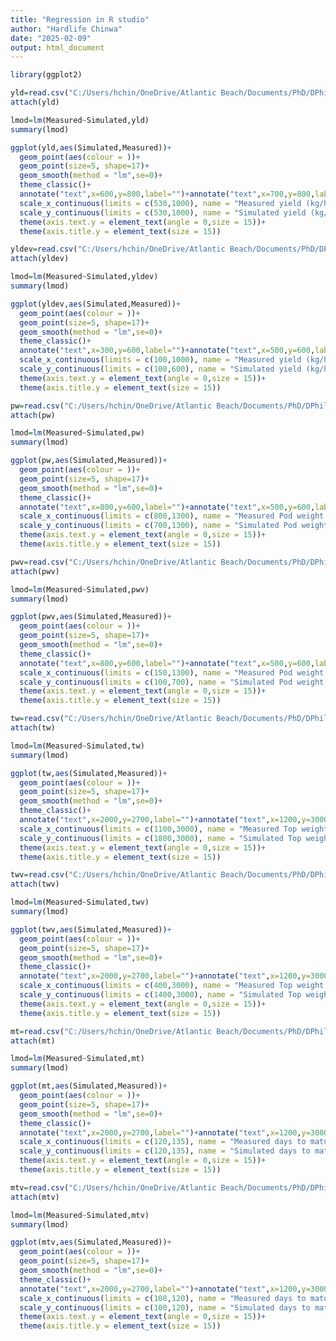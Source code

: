 ```yaml
---
title: "Regression in R studio"
author: "Hardlife Chinwa"
date: "2025-02-09"
output: html_document
---
```


```r
library(ggplot2)
```

```r
yld=read.csv("C:/Users/hchin/OneDrive/Atlantic Beach/Documents/PhD/DPhil/Yield_Gap_analysis/Yield_Gaps/Glasshouse/yield.csv")
attach(yld)
```

```r
lmod=lm(Measured~Simulated,yld)
summary(lmod)
```

```r
ggplot(yld,aes(Simulated,Measured))+
  geom_point(aes(colour = ))+
  geom_point(size=5, shape=17)+
  geom_smooth(method = "lm",se=0)+
  theme_classic()+
  annotate("text",x=600,y=800,label="")+annotate("text",x=700,y=800,label="")+
  scale_x_continuous(limits = c(530,1000), name = "Measured yield (kg/ha)") +
  scale_y_continuous(limits = c(530,1000), name = "Simulated yield (kg/ha)")+theme(axis.text.x = element_text(angle = 90,size = 15))+theme(axis.title.x = element_text(size = 15))+
  theme(axis.text.y = element_text(angle = 0,size = 15))+
  theme(axis.title.y = element_text(size = 15))
```

```r
yldev=read.csv("C:/Users/hchin/OneDrive/Atlantic Beach/Documents/PhD/DPhil/Yield_Gap_analysis/Yield_Gaps/Glasshouse/yield eval.csv")
attach(yldev)
```

```r
lmod=lm(Measured~Simulated,yldev) 
summary(lmod)
```

```r
ggplot(yldev,aes(Simulated,Measured))+
  geom_point(aes(colour = ))+
  geom_point(size=5, shape=17)+
  geom_smooth(method = "lm",se=0)+
  theme_classic()+
  annotate("text",x=300,y=600,label="")+annotate("text",x=500,y=600,label="")+
  scale_x_continuous(limits = c(100,1000), name = "Measured yield (kg/ha)") +
  scale_y_continuous(limits = c(100,600), name = "Simulated yield (kg/ha)")+theme(axis.text.x = element_text(angle = 90,size = 15))+theme(axis.title.x = element_text(size = 15))+
  theme(axis.text.y = element_text(angle = 0,size = 15))+
  theme(axis.title.y = element_text(size = 15))
```
```r
pw=read.csv("C:/Users/hchin/OneDrive/Atlantic Beach/Documents/PhD/DPhil/Yield_Gap_analysis/Yield_Gaps/Glasshouse/Pod weight.csv", header = TRUE)
attach(pw)
```

```r
lmod=lm(Measured~Simulated,pw) 
summary(lmod)
```

```r
ggplot(pw,aes(Simulated,Measured))+
  geom_point(aes(colour = ))+
  geom_point(size=5, shape=17)+
  geom_smooth(method = "lm",se=0)+
  theme_classic()+
  annotate("text",x=800,y=600,label="")+annotate("text",x=500,y=600,label="")+
  scale_x_continuous(limits = c(800,1300), name = "Measured Pod weight (kg/ha)") +
  scale_y_continuous(limits = c(700,1300), name = "Simulated Pod weight (kg/ha)")+theme(axis.text.x = element_text(angle = 90,size = 15))+theme(axis.title.x = element_text(size = 15))+
  theme(axis.text.y = element_text(angle = 0,size = 15))+
  theme(axis.title.y = element_text(size = 15))
```

```r
pwv=read.csv("C:/Users/hchin/OneDrive/Atlantic Beach/Documents/PhD/DPhil/Yield_Gap_analysis/Yield_Gaps/Glasshouse/Pod weight_eval.csv", header = TRUE)
attach(pwv)
```

```r
lmod=lm(Measured~Simulated,pwv) 
summary(lmod)
```

```r
ggplot(pwv,aes(Simulated,Measured))+
  geom_point(aes(colour = ))+
  geom_point(size=5, shape=17)+
  geom_smooth(method = "lm",se=0)+
  theme_classic()+
  annotate("text",x=800,y=600,label="")+annotate("text",x=500,y=600,label="")+
  scale_x_continuous(limits = c(150,1300), name = "Measured Pod weight (kg/ha)") +
  scale_y_continuous(limits = c(100,700), name = "Simulated Pod weight (kg/ha)")+theme(axis.text.x = element_text(angle = 90,size = 15))+theme(axis.title.x = element_text(size = 15))+
  theme(axis.text.y = element_text(angle = 0,size = 15))+
  theme(axis.title.y = element_text(size = 15))
```

```r
tw=read.csv("C:/Users/hchin/OneDrive/Atlantic Beach/Documents/PhD/DPhil/Yield_Gap_analysis/Yield_Gaps/Glasshouse/top_weight.csv", header = TRUE)
attach(tw)
```

```r
lmod=lm(Measured~Simulated,tw) 
summary(lmod)
```

```r
ggplot(tw,aes(Simulated,Measured))+
  geom_point(aes(colour = ))+
  geom_point(size=5, shape=17)+
  geom_smooth(method = "lm",se=0)+
  theme_classic()+
  annotate("text",x=2000,y=2700,label="")+annotate("text",x=1200,y=3000,label="")+
  scale_x_continuous(limits = c(1100,3000), name = "Measured Top weight (kg/ha)") +
  scale_y_continuous(limits = c(1800,3000), name = "Simulated Top weight (kg/ha)")+theme(axis.text.x = element_text(angle = 90,size = 15))+theme(axis.title.x = element_text(size = 15))+
  theme(axis.text.y = element_text(angle = 0,size = 15))+
  theme(axis.title.y = element_text(size = 15))
```


```r
twv=read.csv("C:/Users/hchin/OneDrive/Atlantic Beach/Documents/PhD/DPhil/Yield_Gap_analysis/Yield_Gaps/Glasshouse/top_weight eval.csv", header = TRUE)
attach(twv)
```

```r
lmod=lm(Measured~Simulated,twv) 
summary(lmod)
```

```r
ggplot(twv,aes(Simulated,Measured))+
  geom_point(aes(colour = ))+
  geom_point(size=5, shape=17)+
  geom_smooth(method = "lm",se=0)+
  theme_classic()+
  annotate("text",x=2000,y=2700,label="")+annotate("text",x=1200,y=3000,label="")+
  scale_x_continuous(limits = c(400,3000), name = "Measured Top weight (kg/ha)") +
  scale_y_continuous(limits = c(1400,3000), name = "Simulated Top weight (kg/ha)")+theme(axis.text.x = element_text(angle = 90,size = 15))+theme(axis.title.x = element_text(size = 15))+
  theme(axis.text.y = element_text(angle = 0,size = 15))+
  theme(axis.title.y = element_text(size = 15))
```

```r
mt=read.csv("C:/Users/hchin/OneDrive/Atlantic Beach/Documents/PhD/DPhil/Yield_Gap_analysis/Yield_Gaps/Glasshouse/maturity.csv", header = TRUE)
attach(mt)
```

```r
lmod=lm(Measured~Simulated,mt) 
summary(lmod)
```

```r
ggplot(mt,aes(Simulated,Measured))+
  geom_point(aes(colour = ))+
  geom_point(size=5, shape=17)+
  geom_smooth(method = "lm",se=0)+
  theme_classic()+
  annotate("text",x=2000,y=2700,label="")+annotate("text",x=1200,y=3000,label="")+
  scale_x_continuous(limits = c(120,135), name = "Measured days to maturity") +
  scale_y_continuous(limits = c(120,135), name = "Simulated days to maturity")+theme(axis.text.x = element_text(angle = 90,size = 15))+theme(axis.title.x = element_text(size = 15))+
  theme(axis.text.y = element_text(angle = 0,size = 15))+
  theme(axis.title.y = element_text(size = 15))
```

```r
mtv=read.csv("C:/Users/hchin/OneDrive/Atlantic Beach/Documents/PhD/DPhil/Yield_Gap_analysis/Yield_Gaps/Glasshouse/maturity eval.csv", header = TRUE)
attach(mtv)
```

```r
lmod=lm(Measured~Simulated,mtv) 
summary(lmod)
```

```r
ggplot(mtv,aes(Simulated,Measured))+
  geom_point(aes(colour = ))+
  geom_point(size=5, shape=17)+
  geom_smooth(method = "lm",se=0)+
  theme_classic()+
  annotate("text",x=2000,y=2700,label="")+annotate("text",x=1200,y=3000,label="")+
  scale_x_continuous(limits = c(108,120), name = "Measured days to maturity") +
  scale_y_continuous(limits = c(100,120), name = "Simulated days to maturity")+theme(axis.text.x = element_text(angle = 90,size = 15))+theme(axis.title.x = element_text(size = 15))+
  theme(axis.text.y = element_text(angle = 0,size = 15))+
  theme(axis.title.y = element_text(size = 15))
```

